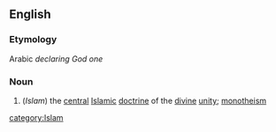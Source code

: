 ==English==
===Etymology===
Arabic ''declaring God one''
===Noun===
{{wikipedia}}
#(''Islam'') the [[central]] [[Islamic]] [[doctrine]] of the [[divine]] [[unity]]; [[monotheism]]
[[category:Islam]]